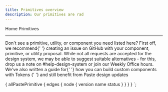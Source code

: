 ```yaml
---
title: Primitives overview
description: Our primitives are rad
---
```



<content>

<Breadcrumb>
  <BreadcrumbItem to="/">Home</BreadcrumbItem>
</Breadcrumb>
<Heading as="h1" variant="heading10">
  Primitives
</Heading>

</content>

***

<contentwrapper>

<content>

<StatusLegend />
<Callout>
  <CalloutTitle as="h4">Don't see a primitive, utility, or component you need listed here?</CalloutTitle>
  <UnorderedList>
    <ListItem>
      First off, we recommend{' '}
      <Anchor href="https://github.com/twilio-labs/paste/issues">creating an issue on GitHub</Anchor> with your
      component, primitive, or utility proposal.
    </ListItem>
    <ListItem>
      While not all requests are accepted for the design system, we may be able to suggest suitable alternatives - for
      this, drop us a note on #help-design-system or join our Weekly Office hours.
    </ListItem>
    <ListItem>
      We've also written a guide for{' '}
      <Anchor href="/tokens/how-to-compose-custom-ui-with-tokens">
        how you can build custom components with Tokens
      </Anchor>{' '}
      and still benefit from Paste design updates
    </ListItem>
  </UnorderedList>
</Callout>
<ComponentOverviewTable
  categoryRoute={SidebarCategoryRoutes.PRIMITIVES}
  componentsList={props.data.allPastePrimitive.edges}
/>

</content>

</contentwrapper>

  {
    allPastePrimitive {
      edges {
        node {
          version
          name
          status
        }
      }
    }
  }
`;
